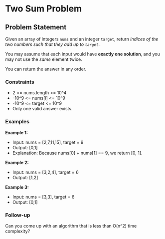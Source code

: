 # Two Sum Problem

## Problem Statement

Given an array of integers `nums` and an integer `target`, return *indices of the two numbers such that they add up to `target`*.

You may assume that each input would have **exactly one solution**, and you may not use the *same* element twice.

You can return the answer in any order.


### Constraints

- 2 <= nums.length <= 10^4
- -10^9 <= nums[i] <= 10^9
- -10^9 <= target <= 10^9
- Only one valid answer exists.

### Examples

**Example 1:**

- Input: nums = [2,7,11,15], target = 9
- Output: [0,1]
- Explanation: Because nums[0] + nums[1] == 9, we return [0, 1].

**Example 2:**

- Input: nums = [3,2,4], target = 6
- Output: [1,2]

**Example 3:**

- Input: nums = [3,3], target = 6
- Output: [0,1]


### Follow-up

Can you come up with an algorithm that is less than O(n^2) time complexity?
